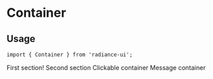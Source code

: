 
<Meta title="Container" component={Container} />

# Container

<Description of={Container} />

## Usage

```tsx
import { Container } from 'radiance-ui';
```

<ArgsTable of={Container} />

<Canvas>
  <Story name="Default">
    <Container>
      <Container.Image
        src="https://images-na.ssl-images-amazon.com/images/I/61E0pFPOl7L._SL1500_.jpg"
        height="134"
      />
      <Container.Section>First section!</Container.Section>
      <Container.Divider />
      <Container.Section>Second section</Container.Section>
    </Container>
  </Story>
</Canvas>

<Canvas>
  <Story name="Clickable">
    <Container type="clickable">
      <Container.Section>Clickable container</Container.Section>
    </Container>
  </Story>
</Canvas>

<Canvas>
  <Story name="Message">
    <Container type="message">
      <Container.Section>Message container</Container.Section>
    </Container>
  </Story>
</Canvas>

